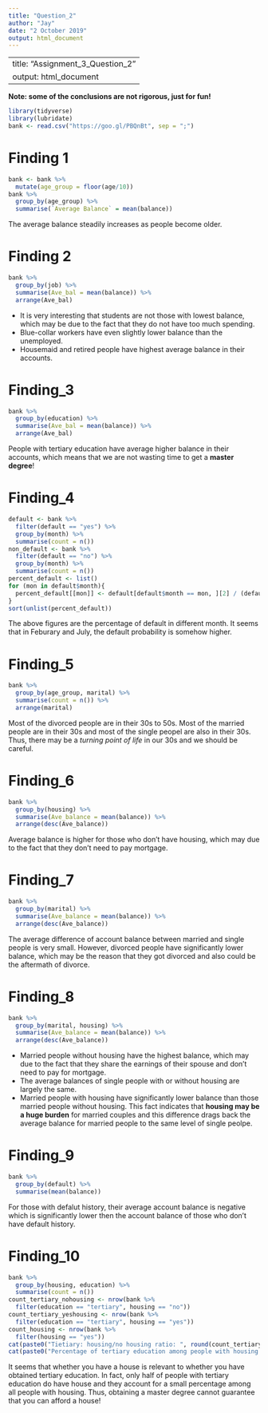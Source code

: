 ```yaml
---
title: "Question_2"
author: "Jay"
date: "2 October 2019"
output: html_document
---
```


---
title: "Assignment_3_Question_2"
output: html_document
---
**Note: some of the conclusions are not rigorous, just for fun!**

```r
library(tidyverse)
library(lubridate)
bank <- read.csv("https://goo.gl/PBQnBt", sep = ";")
```

# Finding 1
```r
bank <- bank %>% 
  mutate(age_group = floor(age/10)) 
bank %>%
  group_by(age_group) %>%
  summarise(`Average Balance` = mean(balance))
```

The average balance steadily increases as people become older.

# Finding 2
```r
bank %>% 
  group_by(job) %>%
  summarise(Ave_bal = mean(balance)) %>%
  arrange(Ave_bal)
```

- It is very interesting that students are not those with lowest balance, which may be due to the fact that they do not have too much spending. 
- Blue-collar workers have even slightly lower balance than the unemployed.
- Housemaid and retired people have highest average balance in their accounts.

# Finding_3
```r
bank %>% 
  group_by(education) %>%
  summarise(Ave_bal = mean(balance)) %>%
  arrange(Ave_bal)
```

People with tertiary education have average higher balance in their accounts, which means that we are not wasting time to get a **master degree**!

# Finding_4
```r
default <- bank %>% 
  filter(default == "yes") %>%
  group_by(month) %>%
  summarise(count = n()) 
non_default <- bank %>% 
  filter(default == "no") %>%
  group_by(month) %>%
  summarise(count = n())
percent_default <- list()
for (mon in default$month){
  percent_default[[mon]] <- default[default$month == mon, ][2] / (default[default$month == mon, ][2] + non_default[non_default$month == mon, ][2])
}
sort(unlist(percent_default))
```
The above figures are the percentage of default in different month. It seems that in Feburary and July, the default probability is somehow higher. 

# Finding_5
```r
bank %>% 
  group_by(age_group, marital) %>%
  summarise(count = n()) %>%
  arrange(marital)
```
Most of the divorced people are in their 30s to 50s. Most of the married people are in their 30s and most of the single peopel are also in their 30s. Thus, there may be a *turning point of life* in our 30s and we should be careful.  

# Finding_6
```r
bank %>% 
  group_by(housing) %>%
  summarise(Ave_balance = mean(balance)) %>%
  arrange(desc(Ave_balance))
```
Average balance is higher for those who don't have housing, which may due to the fact that they don't need to pay mortgage.

# Finding_7
```r
bank %>% 
  group_by(marital) %>%
  summarise(Ave_balance = mean(balance)) %>%
  arrange(desc(Ave_balance))
```
The average difference of account balance between married and single people is very small. However, divorced people have significantly lower balance, which may be the reason that they got divorced and also could be the aftermath of divorce. 

# Finding_8
```r
bank %>% 
  group_by(marital, housing) %>%
  summarise(Ave_balance = mean(balance)) %>%
  arrange(desc(Ave_balance))
```
- Married people without housing have the highest balance, which may due to the fact that they share the earnings of their spouse and don't need to pay for mortgage.
- The average balances of single people with or without housing are largely the same.
- Married people with housing have significantly lower balance than those married people without housing. This fact indicates that **housing may be a huge burden** for married couples and this difference drags back the average balance for married people to the same level of single peolpe. 

# Finding_9
```r
bank %>%
  group_by(default) %>%
  summarise(mean(balance))
```
For those with defalut history, their average account balance is negative which is significantly lower then the account balance of those who don't have default history. 

# Finding_10
```r
bank %>% 
  group_by(housing, education) %>%
  summarise(count = n())
count_tertiary_nohousing <- nrow(bank %>% 
  filter(education == "tertiary", housing == "no"))
count_tertiary_yeshousing <- nrow(bank %>% 
  filter(education == "tertiary", housing == "yes"))
count_housing <- nrow(bank %>% 
  filter(housing == "yes"))
cat(paste0("Tietiary: housing/no housing ratio: ", round(count_tertiary_yeshousing/count_tertiary_nohousing, 4)*100, "%"))
cat(paste0("Percentage of tertiary education among people with housing: ", round(count_tertiary_yeshousing/count_housing, 4)*100, "%"))
```
It seems that whether you have a house is relevant to whether you have obtained tertiary education. In fact, only half of people with tertiary education do have house and they account for a small percentage among all people with housing. Thus, obtaining a master degree cannot guarantee that you can afford a house! 

